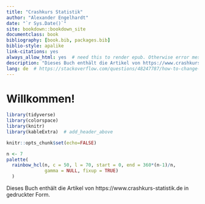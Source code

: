 ```yaml
--- 
title: "Crashkurs Statistik"
author: "Alexander Engelhardt"
date: "`r Sys.Date()`"
site: bookdown::bookdown_site
documentclass: book
bibliography: [book.bib, packages.bib]
biblio-style: apalike
link-citations: yes
always_allow_html: yes  # need this to render epub. Otherwise error message.
description: "Dieses Buch enthält die Artikel von https://www.crashkurs-statistik.de in gedruckter Form."
lang: de  # https://stackoverflow.com/questions/48247787/how-to-change-caption-label-names-in-a-single-document-with-bookdown
---
```


# Willkommen! {-}

```r
library(tidyverse)
library(colorspace)
library(knitr)
library(kableExtra)  # add_header_above

knitr::opts_chunk$set(echo=FALSE)

n <- 7
palette(
  rainbow_hcl(n, c = 50, l = 70, start = 0, end = 360*(n-1)/n,
              gamma = NULL, fixup = TRUE)
  )
```

Dieses Buch enthält die Artikel von https://www.crashkurs-statistik.de in gedruckter Form.
